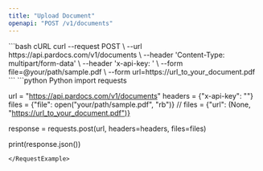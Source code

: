 ---
title: "Upload Document"
openapi: "POST /v1/documents"
---

<RequestExample>
```bash cURL
curl --request POST \
  --url https://api.pardocs.com/v1/documents \
  --header 'Content-Type: multipart/form-data' \
  --header 'x-api-key: <api-key>' \
  --form file=@your/path/sample.pdf \
  --form url=https://url_to_your_document.pdf
```
```python Python
import requests

url = "https://api.pardocs.com/v1/documents"
headers = {"x-api-key": "<api-key>"}
files = {"file": open("your/path/sample.pdf", "rb")}
// files = {"url": (None, "https://url_to_your_document.pdf")}

response = requests.post(url, headers=headers, files=files)

print(response.json())
```
</RequestExample>

